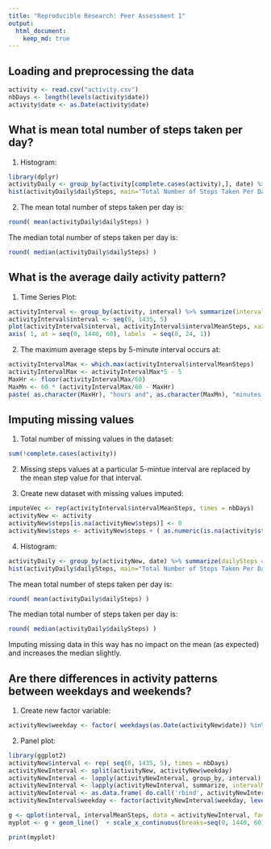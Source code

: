 ```yaml
---
title: "Reproducible Research: Peer Assessment 1"
output: 
  html_document:
    keep_md: true
---
```




## Loading and preprocessing the data

```r
activity <- read.csv("activity.csv")
nbDays <- length(levels(activity$date))
activity$date <- as.Date(activity$date)
```



## What is mean total number of steps taken per day?
1. Histogram:
```r
library(dplyr)
activityDaily <- group_by(activity[complete.cases(activity),], date) %>% summarize(dailySteps = sum(steps))
hist(activityDaily$dailySteps, main="Total Number of Steps Taken Per Day", xlab = "Total Steps", breaks = 10, xlim = c(0,25000), ylim = c(0,20))
```

2. The mean total number of steps taken per day is:
```r
round( mean(activityDaily$dailySteps) )
```
The median total number of steps taken per day is:
```r
round( median(activityDaily$dailySteps) )
```



## What is the average daily activity pattern?
1. Time Series Plot:
```r
activityInterval <- group_by(activity, interval) %>% summarize(intervalMeanSteps = mean(steps, na.rm = TRUE))
activityInterval$interval <- seq(0, 1435, 5)
plot(activityInterval$interval, activityInterval$intervalMeanSteps, xaxt = "n", type = "l", main = "Average Number of Steps Taken Each Interval", ylab = "Average # Steps Taken", xlab = "5 minute Intervals (axis marks signify hours)") 
axis( 1, at = seq(0, 1440, 60), labels  = seq(0, 24, 1))
```

2. The maximum average steps by 5-minute interval occurs at:
```r
activityIntervalMax <- which.max(activityInterval$intervalMeanSteps)
activityIntervalMax <- activityIntervalMax*5 - 5
MaxHr <- floor(activityIntervalMax/60)
MaxMn <- 60 * (activityIntervalMax/60 - MaxHr)
paste( as.character(MaxHr), "hours and", as.character(MaxMn), "minutes."  )
```



## Imputing missing values
1. Total number of missing values in the dataset:
```r
sum(!complete.cases(activity))
```

2. Missing steps values at a particular 5-mintue interval are replaced by the mean step value for that interval.

3. Create new dataset with missing values imputed: 
```r
imputeVec <- rep(activityInterval$intervalMeanSteps, times = nbDays)
activityNew <- activity
activityNew$steps[is.na(activityNew$steps)] <- 0 
activityNew$steps <- activityNew$steps + ( as.numeric(is.na(activity$steps)) * imputeVec )
```

4. Histogram:
```r
activityDaily <- group_by(activityNew, date) %>% summarize(dailySteps = sum(steps))
hist(activityDaily$dailySteps, main="Total Number of Steps Taken Per Day", xlab = "Total Steps", breaks = 10, xlim = c(0,25000), ylim = c(0,25))
```

The mean total number of steps taken per day is:
```r
round( mean(activityDaily$dailySteps) )
```
The median total number of steps taken per day is:
```r
round( median(activityDaily$dailySteps) )
```

Imputing missing data in this way has no impact on the mean (as expected) and increases the median slightly.



## Are there differences in activity patterns between weekdays and weekends?
1. Create new factor variable:
```r
activityNew$weekday <- factor( weekdays(as.Date(activityNew$date)) %in% c("Saturday", "Sunday"), labels = c("weekday", "weekend"))
```

2. Panel plot:
```r
library(ggplot2)
activityNew$interval <- rep( seq(0, 1435, 5), times = nbDays)
activityNewInterval <- split(activityNew, activityNew$weekday)
activityNewInterval <- lapply(activityNewInterval, group_by, interval)
activityNewInterval <- lapply(activityNewInterval, summarize, intervalMeanSteps = mean(steps, na.rm = TRUE), weekday = as.factor(weekday[1]) )
activityNewInterval <- as.data.frame( do.call('rbind', activityNewInterval) )
activityNewInterval$weekday <- factor(activityNewInterval$weekday, levels(activityNewInterval$weekday)[c(2,1)])

g <- qplot(interval, intervalMeanSteps, data = activityNewInterval, facets = weekday~., alpha = 0.01, xlab = "5 minute Intervals (axis marks signify hours)", ylab = "Average # of Steps Taken", main = 'Ave Number of Steps Taken at Each Interval by Weekend & Weekday')  
myplot <- g + geom_line()  + scale_x_continuous(breaks=seq(0, 1440, 60), labels  = seq(0, 24, 1) ) + theme(legend.position = "none")

print(myplot)

```